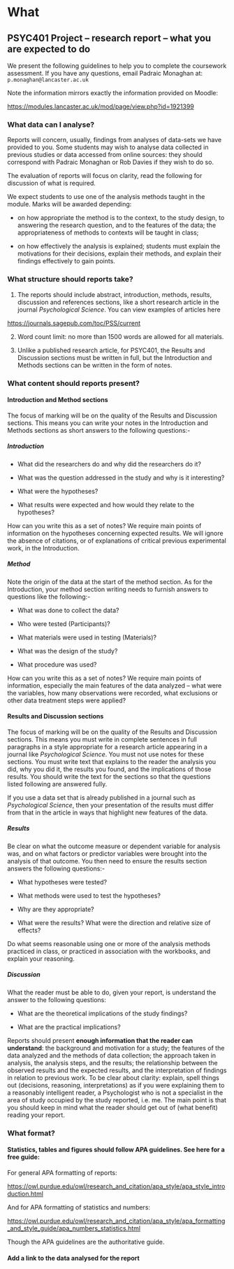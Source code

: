 # What {#sec-what}

## PSYC401 Project -- research report -- what you are expected to do

We present the following guidelines to help you to complete the coursework assessment. 
If you have any questions, email Padraic Monaghan at: `p.monaghan@lancaster.ac.uk`

Note the information mirrors exactly the information provided on Moodle:

<https://modules.lancaster.ac.uk/mod/page/view.php?id=1921399>

### What data can I analyse?

Reports will concern, usually, findings from analyses of data-sets we have provided to you. 
Some students may wish to analyse data collected in previous studies or data accessed from online sources: they should correspond with Padraic Monaghan or Rob Davies if they wish to do so. 

The evaluation of reports will focus on clarity, read the following for discussion of what is required.

We expect students to use one of the analysis methods taught in the module. Marks will be awarded depending:

- on how appropriate the method is to the context, to the study design, to answering the research question, and to the features of the data; the appropriateness of methods to contexts will be taught in class;

- on how effectively the analysis is explained; students must explain the motivations for their decisions, explain their methods, and explain their findings effectively to gain points.

### What structure should reports take?

1. The reports should include abstract, introduction, methods, results, discussion and references sections, like a short research article in the journal *Psychological Science*. You can view examples of articles here

<https://journals.sagepub.com/toc/PSS/current>

2. Word count limit: no more than 1500 words are allowed for all materials.

3. Unlike a published research article, for PSYC401, the Results and Discussion sections must be written in full, but the Introduction and Methods sections can be written in the form of notes.

### What content should reports present?

#### Introduction and Method sections

The focus of marking will be on the quality of the Results and Discussion sections. This means you can write your notes in the Introduction and Methods sections as short answers to the following questions:-

##### Introduction

- What did the researchers do and why did the researchers do it?

- What was the question addressed in the study and why is it interesting?

- What were the hypotheses?

- What results were expected and how would they relate to the hypotheses?

How can you write this as a set of notes? We require main points of information on the hypotheses concerning expected results. We will ignore the absence of citations, or of explanations of critical previous experimental work, in the Introduction.

##### Method

Note the origin of the data at the start of the method section. As for the Introduction, your method section writing needs to furnish answers to questions like the following:-

- What was done to collect the data?

- Who were tested (Participants)?

- What materials were used in testing (Materials)?

- What was the design of the study?

- What procedure was used?

How can you write this as a set of notes? We require main points of information, especially the main features of the data analyzed -- what were the variables, how many observations were recorded, what exclusions or other data treatment steps were applied?

#### Results and Discussion sections

The focus of marking will be on the quality of the Results and Discussion sections. This means you must write in complete sentences in full paragraphs in a style appropriate for a research article appearing in a journal like *Psychological Science*. You must not use notes for these sections. You must write text that explains to the reader the analysis you did, why you did it, the results you found, and the implications of those results. You should write the text for the sections so that the questions listed following are answered fully.

If you use a data set that is already published in a journal such as *Psychological Science*, then your presentation of the results must differ from that in the article in ways that highlight new features of the data.

##### Results

Be clear on what the outcome measure or dependent variable for analysis was, and on what factors or predictor variables were brought into the analysis of that outcome. You then need to ensure the results section answers the following questions:-

- What hypotheses were tested?

- What methods were used to test the hypotheses?

- Why are they appropriate?

- What were the results? What were the direction and relative size of effects?

Do what seems reasonable using one or more of the analysis methods practiced in class, or practiced in association with the workbooks, and explain your reasoning.

##### Discussion

What the reader must be able to do, given your report, is understand the answer to the following questions:         

- What are the theoretical implications of the study findings?

- What are the practical implications? 

Reports should present **enough information that the reader can understand**: the background and motivation for a study; the features of the data analyzed and the methods of data collection; the approach taken in analysis, the analysis steps, and the results; the relationship between the observed results and the expected results, and the interpretation of findings in relation to previous work.
To be clear about clarity: explain, spell things out (decisions, reasoning, interpretations) as if you were explaining them to a reasonably intelligent reader, a Psychologist who is not a specialist in the area of study occupied by the study reported, i.e. me. The main point is that you should keep in mind what the reader should get out of (what benefit) reading your report.

### What format?

#### Statistics, tables and figures should follow APA guidelines. See here for a free guide:

For general APA formatting of reports:

<https://owl.purdue.edu/owl/research_and_citation/apa_style/apa_style_introduction.html>

And for APA formatting of statistics and numbers:

<https://owl.purdue.edu/owl/research_and_citation/apa_style/apa_formatting_and_style_guide/apa_numbers_statistics.html>

Though the APA guidelines are the authoritative guide.

#### Add a link to the data analysed for the report